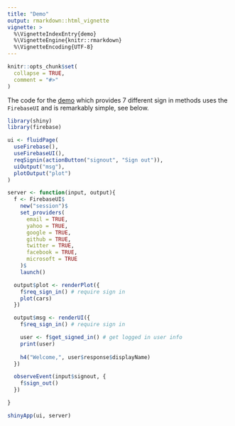 ```yaml
---
title: "Demo"
output: rmarkdown::html_vignette
vignette: >
  %\VignetteIndexEntry{demo}
  %\VignetteEngine{knitr::rmarkdown}
  %\VignetteEncoding{UTF-8}
---
```


```r
knitr::opts_chunk$set(
  collapse = TRUE,
  comment = "#>"
)
```

The code for the [demo](https://shiny.john-coene.com/firebase) which provides 7 different sign in methods uses the `FirebaseUI` and is remarkably simple, see below.

```r
library(shiny)
library(firebase)

ui <- fluidPage(
  useFirebase(),
  useFirebaseUI(),
  reqSignin(actionButton("signout", "Sign out")),
  uiOutput("msg"),
  plotOutput("plot")
)

server <- function(input, output){
  f <- FirebaseUI$
    new("session")$
    set_providers(
      email = TRUE,
      yahoo = TRUE,
      google = TRUE,
      github = TRUE,
      twitter = TRUE,
      facebook = TRUE,
      microsoft = TRUE
    )$
    launch()

  output$plot <- renderPlot({
    f$req_sign_in() # require sign in
    plot(cars)
  })

  output$msg <- renderUI({
    f$req_sign_in() # require sign in

    user <- f$get_signed_in() # get logged in user info
    print(user)
    
    h4("Welcome,", user$response$displayName)
  })

  observeEvent(input$signout, {
    f$sign_out()
  })

}

shinyApp(ui, server)
```
